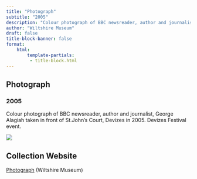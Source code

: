 ```yaml
---
title: "Photograph"
subtitle: "2005"
description: "Colour photograph of BBC newsreader, author and journalist, George Alagiah taken in front of St.John's Court, Devizes in 2005. Devizes Festival event."
author: "Wiltshire Museum"
draft: false
title-block-banner: false
format:
    html:
        template-partials:
         - title-block.html
---
```

## Photograph
### 2005
Colour photograph of BBC newsreader, author and journalist, George Alagiah taken in front of St.John's Court, Devizes in 2005. Devizes Festival event.

::: {.column-margin}
<img src="/full/400,/0/default.jpg">

:::

## Collection Website
<a href="http://www.wiltshireheritagecollections.org.uk/index.asp?page=itema&mwsquery=({Phrase%20search}=*{bbc})&filename=DZSWS&hitsStart=7&hitsNext=%3E%3E"/>Photograph</a> (Wiltshire Museum)
